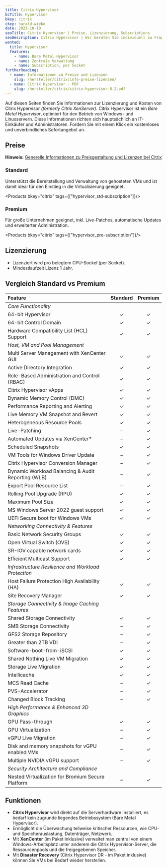 ---
title: Citrix Hypervisor
bcTitle: Hypervisor
bkey: citrix
ckey: harald-wieke
date: 2023-10-10
seoTitle: Citrix Hypervisor | Preise, Lizenzierung, Subscriptions
seoDescription: Citrix Hypervisor | Wir beraten Sie individuell zu Fragen bei Lizenzierung und Kosten.
wanted:
  title: Hypervisor
  features:
    - name: Bare Metal Hypervisor
    - name: Zentrale Verwaltung
    - name: Subscription, per Socket
furtherReading:
  - name: Informationen zu Preise und Lizenzen
    slug: /hersteller/citrix/info-preise-lizenzen/
  - name: Citrix Hypervisor - PDF
    slug: /hersteller/citrix/citrix-hypervisor-8.2.pdf
---


<Intro>

Auf diesen Seiten finden Sie Informationen zur Lizenzierung und Kosten von Citrix Hypervisor *(formerly Citrix XenServer)*.
Citrix Hypervisor ist ein *Bare Metal Hypervisor*, optimiert für den Betrieb von Windows- und Linuxservern.
Diese Informationen richten sich hauptsächlich an IT-Einkäufer und Administratoren.
Fordern Sie mit einem Klick ein kostenloses und unverbindliches Sofortangebot an.

</Intro>

<TOC />



## Preise

<Info>

**Hinweis:** [Generelle Informationen zu Preisgestaltung und Lizenzen bei Citrix](/hersteller/citrix/info-preise-lizenzen/)

</Info>


### Standard
Unterstützt die Bereitstellung und Verwaltung von gehosteten VMs und ist damit ideal für den Einstieg in die Virtualisierung geeignet.

<Products bkey="citrix" tags={["hypervisor_std-subscription"]}/>

### Premium
Für große Unternehmen geeignet, inkl. Live-Patches, automatische Updates und erweiterter Administration.

<Products bkey="citrix" tags={["hypervisor_pre-subscription"]}/>


## Lizenzierung

- Lizenziert wird pro belegtem CPU-Sockel (per Socket).
- Mindestlaufzeit Lizenz 1 Jahr.


## Vergleich Standard vs Premium

| Feature | Standard | Premium |
|:---|:---:|:---:|
| *Core Functionality* |  |  |
| 64-bit Hypervisor | ✓ | ✓ |
| 64-bit Control Domain | ✓ | ✓ |
| Hardware Compatibility List (HCL) Support | ✓ | ✓ |
| *Host, VM and Pool Management* |  |  |
| Multi Server Management with XenCenter GUI | ✓ | ✓ |
| Active Directory Integration | ✓ | ✓ |
| Role-Based Administration and Control (RBAC) | ✓ | ✓ |
| Citrix Hypervisor vApps | ✓ | ✓ |
| Dynamic Memory Control (DMC) | ✓ | ✓ |
| Performance Reporting and Alerting | ✓ | ✓ |
| Live Memory VM Snapshot and Revert | ✓ | ✓ |
| Heterogeneous Resource Pools | ✓ | ✓ |
| Live-Patching | – | ✓ |
| Automated Updates via XenCenter* | – | ✓ |
| Scheduled Snapshots | ✓ | ✓ |
| VM Tools for Windows Driver Update | – | ✓ |
| Citrix Hypervisor Conversion Manager | – | ✓ |
| Dynamic Workload Balancing & Audit Reporting (WLB) | – | ✓ |
| Export Pool Resource List | – | ✓ |
| Rolling Pool Upgrade (RPU) | ✓ | ✓ |
| Maximum Pool Size | ✓ | ✓ |
| MS Windows Server 2022 guest support  | ✓ | ✓ |
| UEFI Secure boot for Windows VMs | ✓ | ✓ |
| *Networking Connectivity & Features* |  |  |
| Basic Network Security Groups | ✓ | ✓ |
| Open Virtual Switch (OVS) | ✓ | ✓ |
| SR-IOV capable network cards | ✓ | ✓ |
| Efficient Multicast Support | ✓ | ✓ |
| *Infrastructure Resilience and Workload Protection* |  |  |
| Host Failure Protection High Availability (HA) | ✓ | ✓ |
| Site Recovery Manager | ✓ | ✓ |
| *Storage Connectivity & Image Caching Features* |  |  |
| Shared Storage Connectivity | ✓ | ✓ |
| SMB Storage Connectivity | – | ✓ |
| GFS2 Storage Repository | – | ✓ |
| Greater than 2TB VDI | – | ✓ |
| Software-boot-from-iSCSI | ✓ | ✓ |
| Shared Nothing Live VM Migration | ✓ | ✓ |
| Storage Live Migration | ✓ | ✓ |
| Intellicache | ✓ | ✓ |
| MCS Read Cache | – | ✓ |
| PVS-Accelerator | – | ✓ |
| Changed Block Tracking | – | ✓ |
| *High Performance & Enhanced 3D Graphics* |  |  |
| GPU Pass-through | ✓ | ✓ |
| GPU Virtualization | – | ✓ |
| vGPU Live Migration | – | ✓ |
| Disk and memory snapshots for vGPU enabled VMs | – | ✓ |
| Multiple NVIDIA vGPU support | – | ✓ |
| *Security Architecture and Compliance* |  |  |
| Nested Virtualization for Bromium Secure Platform | – | ✓ |



## Funktionen

- **Citrix Hypervisor** wird direkt auf die Serverhardware installiert, es bedarf kein zugrunde liegendes Betriebssystem (Bare Metal Hypervisor).
- Ermöglicht die Überwachung teilweise kritischer Ressourcen, wie CPU- und Speicherauslastung, Datenträger, Netzwerk.
- Mit **XenCenter** (im Paket inklusive) verwaltet man zentral von einem Windows-Arbeitsplatz unter anderem die Citrix Hypervisor-Server, die Ressourcenpools und die freigegebenen Speicher.
- Mit **Disaster Recovery** (Citrix Hypervisor DR - im Paket inklusive) können Sie VMs bei Bedarf wieder herstellen.


<GetInTouch theme="light" />
